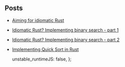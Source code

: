 
## Posts

- [Aiming for idiomatic Rust](/blog/aiming-for-idiomatic-rust)
- [Idiomatic Rust? Implementing binary search - part 1](/blog/binary-search-rust)
- [Idiomatic Rust? Implementing binary search - part 2](/blog/binary-search-rust-part-2)
- [Implementing Quick Sort in Rust](/blog/quick-sort-rust)

  unstable_runtimeJS: false,
};

